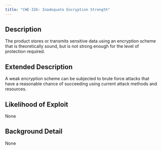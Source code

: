 ```yaml
---
title: "CWE-326: Inadequate Encryption Strength"
---
```


## Description
The product stores or transmits sensitive data using an encryption scheme that is theoretically sound, but is not strong enough for the level of protection required.

## Extended Description
A weak encryption scheme can be subjected to brute force attacks that have a reasonable chance of succeeding using current attack methods and resources.

## Likelihood of Exploit
None

## Background Detail
None
        